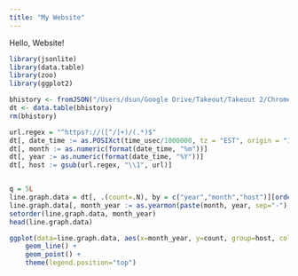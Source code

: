 ```yaml
---
title: "My Website"
---
```

Hello, Website!



```r
library(jsonlite)
library(data.table)
library(zoo)
library(ggplot2)

bhistory <- fromJSON("/Users/dsun/Google Drive/Takeout/Takeout 2/Chrome/BrowserHistory.json")
dt <- data.table(bhistory)
rm(bhistory)

url.regex = "^https?://([^/]+)/(.*)$"
dt[, date_time := as.POSIXct(time_usec/1000000, tz = "EST", origin = "1970-01-01")]
dt[, month := as.numeric(format(date_time, "%m"))]
dt[, year := as.numeric(format(date_time, "%Y"))]
dt[, host := gsub(url.regex, "\\1", url)]


q = 5L
line.graph.data = dt[, .(count=.N), by = c("year","month","host")][order(year,month,-count)][, lapply(.SD, function(x) head(x, n=q)), by = c("year","month")]
line.graph.data[, month_year := as.yearmon(paste(month, year, sep="-"), "%m-%Y")]
setorder(line.graph.data, month_year)
head(line.graph.data)
```

```r
ggplot(data=line.graph.data, aes(x=month_year, y=count, group=host, color=host, label=host)) +
    geom_line() +
    geom_point() +
    theme(legend.position="top")
```
